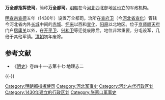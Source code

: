 '''万全都指挥使司'''，简称'''万全都司'''，[[明朝|明朝]]在今[[河北|河北]]西北部地区设立的军政机构。

[[明宣宗|明宣宗]][[宣德|宣德]]五年（1430年）设置万全都司，治所在[[宣府卫|宣府卫]]（今[[河北省|河北省]][[宣化区|宣化]]）管辖今河北省内外[[长城|长城]]中间的[[赤城县|赤城]]、[[怀来|怀来]]以西和[[宣化区|宣化]]、[[阳原|阳原]]以北地区。位于[[京师|京师]][[顺天府|顺天府]]门户[[居庸关|居庸关]]以外，在[[开平府|开平卫]]、[[兴和路|兴和卫]]等迁徙废除后，地位非常重要，分屯设军，几倍于其他军镇。[[清朝|清朝]]初年废除。
== 参考文献 ==
* 《[[明史|明史]]》卷四十一·志第十七·地理志二

{{-}}
{{明朝行政区划|nocat}}
[[Category:明朝都指挥使司|Category:明朝都指挥使司]]
[[Category:河北军事史|Category:河北军事史]]
[[Category:河北古代行政区划|Category:河北古代行政区划]]
[[Category:1430年建立的行政区划|Category:1430年建立的行政区划]]
[[Category:张家口军事史|Category:张家口军事史]]